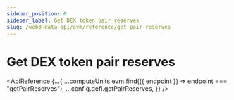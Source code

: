 ```yaml
---
sidebar_position: 0
sidebar_label: Get DEX token pair reserves
slug: /web3-data-api/evm/reference/get-pair-reserves
---
```



# Get DEX token pair reserves

<ApiReference
  {...{
    ...computeUnits.evm.find(({ endpoint }) => endpoint === "getPairReserves"),
    ...config.defi.getPairReserves,
  }}
/>
